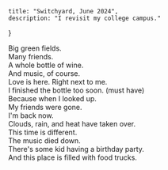     title: "Switchyard, June 2024",
    description: "I revisit my college campus."
}

Big green fields.\
Many friends.\
A whole bottle of wine.\
And music, of course.\
Love is here. Right next to me.\
I finished the bottle too soon. (must have)\
Because when I looked up.\
My friends were gone.\
I'm back now.\
Clouds, rain, and heat have taken over.\
This time is different.\
The music died down.\
There's some kid having a birthday party.\
And this place is filled with food trucks.